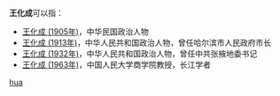 '''王化成'''可以指：
* [[王化成_(1905年)|王化成 (1905年)]]，中华民国政治人物
* [[王化成_(1913年)|王化成 (1913年)]]，中华人民共和国政治人物，曾任哈尔滨市人民政府市长
* [[王化成_(1932年)|王化成 (1932年)]]，中华人民共和国政治人物，曾任中共张掖地委书记
* [[王化成_(1963年)|王化成 (1963年)]]，中国人民大学商学院教授，长江学者

{{disambig}}

[[Category:三字王姓人名消歧义|hua]]